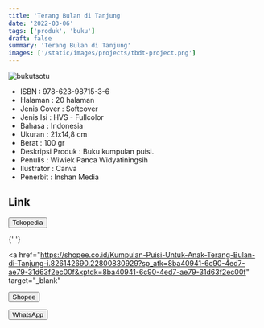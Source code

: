 ```yaml
---
title: 'Terang Bulan di Tanjung'
date: '2022-03-06'
tags: ['produk', 'buku']
draft: false
summary: 'Terang Bulan di Tanjung'
images: ['/static/images/projects/tbdt-project.png']
---
```


![bukutsotu](/static/images/projects/tbdt-project.png)

- ISBN : 978-623-98715-3-6
- Halaman : 20 halaman
- Jenis Cover : Softcover
- Jenis Isi : HVS - Fullcolor
- Bahasa : Indonesia
- Ukuran : 21x14,8 cm
- Berat : 100 gr
- Deskripsi Produk : Buku kumpulan puisi.
- Penulis : Wiwiek Panca Widyatiningsih
- Ilustrator : Canva
- Penerbit : Inshan Media

## Link

<div>
  <a href="https://www.tokopedia.com/inshanbooks-store/kumpulan-puisi-anak-terang-bulan-di-tanjung?extParam=whid%3D14055660" target="_blank">
    <button className="btn-tokped">Tokopedia</button>
  </a>

{' '}

<a
  href="https://shopee.co.id/Kumpulan-Puisi-Untuk-Anak-Terang-Bulan-di-Tanjung-i.826142690.22800830929?sp_atk=8ba40941-6c90-4ed7-ae79-31d63f2ec00f&xptdk=8ba40941-6c90-4ed7-ae79-31d63f2ec00f"
  target="_blank"
>
  <button className="btn-shopee">Shopee</button>
</a>

  <a href="https://wa.me/6285747101917" target="_blank">
    <button className="btn-wa">WhatsApp</button>
  </a>
</div>
